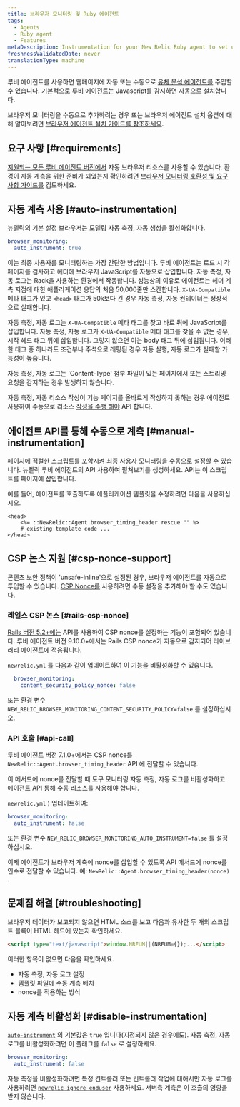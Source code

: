 ```yaml
---
title: 브라우저 모니터링 및 Ruby 에이전트
tags:
  - Agents
  - Ruby agent
  - Features
metaDescription: Instrumentation for your New Relic Ruby agent to set up New Relic browser monitoring.
freshnessValidatedDate: never
translationType: machine
---
```


루비 에이전트를 사용하면 웹페이지에 자동 또는 수동으로 [유체 분석 에이전트를](/docs/browser/new-relic-browser/getting-started/introduction-new-relic-browser) 주입할 수 있습니다. 기본적으로 루비 에이전트는 Javascript를 감지하면 자동으로 <InlinePopover type="browser"/>설치합니다.

브라우저 모니터링을 수동으로 추가하려는 경우 또는 브라우저 에이전트 설치 옵션에 대해 알아보려면 [브라우저 에이전트 설치 가이드를 참조하세요](/docs/browser/new-relic-browser/installation/install-new-relic-browser-agent).

## 요구 사항 [#requirements]

[지원되는 모든 루비 에이전트 버전에서](/docs/apm/agents/ruby-agent/getting-started/ruby-agent-eol-policy/) 자동 브라우저 리소스를 사용할 수 있습니다. 환경이 자동 계측을 위한 준비가 되었는지 확인하려면 [브라우저 모니터링 호환성 및 요구 사항 가이드를](/docs/browser/new-relic-browser/getting-started/compatibility-requirements-browser-monitoring) 검토하세요.

## 자동 계측 사용 [#auto-instrumentation]

뉴렐릭의 기본 설정 브라우저는 모델링 자동 측정, 자동 생성을 활성화합니다.

```yaml
browser_monitoring:
  auto_instrument: true
```

이는 최종 사용자를 모니터링하는 가장 간단한 방법입니다. 루비 에이전트는 로드 시 각 페이지를 검사하고 헤더에 브라우저 JavaScript를 자동으로 삽입합니다. 자동 측정, 자동 로그는 Rack을 사용하는 환경에서 작동합니다. 성능상의 이유로 에이전트는 헤더 계측 지점에 대한 애플리케이션 응답의 처음 50,000줄만 스캔합니다. `X-UA-Compatible` 메타 태그가 있고 `<head>` 태그가 50k보다 긴 경우 자동 측정, 자동 컨테이너는 정상적으로 실패합니다.

자동 측정, 자동 로그는 `X-UA-Compatible` 메타 태그를 찾고 바로 뒤에 JavaScript를 삽입합니다. 자동 측정, 자동 로그가 `X-UA-Compatible` 메타 태그를 찾을 수 없는 경우, 시작 헤드 태그 뒤에 삽입합니다. 그렇지 않으면 여는 body 태그 뒤에 삽입됩니다. 이러한 태그 중 하나라도 조건부나 주석으로 래핑된 경우 자동 실행, 자동 로그가 실패할 가능성이 높습니다.

자동 측정, 자동 로그는 'Content-Type' 첨부 파일이 있는 페이지에서 또는 스트리밍 요청을 감지하는 경우 발생하지 않습니다.

자동 측정, 자동 리소스 작성이 기능 페이지를 올바르게 작성하지 못하는 경우 에이전트 사용하여 수동으로 리소스 [작성을 수행 해야](#manual-instrumentation) API 합니다.

## 에이전트 API를 통해 수동으로 계측 [#manual-instrumentation]

페이지에 적절한 스크립트를 포함시켜 최종 사용자 모니터링을 수동으로 설정할 수 있습니다. 뉴렐릭 루비 에이전트의 API 사용하여 펼쳐보기를 생성하세요. API는 이 스크립트를 페이지에 삽입합니다.

예를 들어, 에이전트를 호출하도록 애플리케이션 템플릿을 수정하려면 다음을 사용하십시오.

```erb
<head>
    <%= ::NewRelic::Agent.browser_timing_header rescue "" %>
    # existing template code ...
</head>
```

## CSP 논스 지원 [#csp-nonce-support]

콘텐츠 보안 정책이 'unsafe-inline'으로 설정된 경우, 브라우저 에이전트를 자동으로 투입할 수 있습니다. [CSP Nonce를](https://content-security-policy.com/nonce/) 사용하려면 수동 설정을 추가해야 할 수도 있습니다.

### 레일스 CSP 논스 [#rails-csp-nonce]

[Rails 버전 5.2+에는](https://guides.rubyonrails.org/security.html#adding-a-nonce) API를 사용하여 CSP nonce를 설정하는 기능이 포함되어 있습니다. 루비 에이전트 버전 9.10.0+에서는 Rails CSP nonce가 자동으로 감지되어 라이브러리 에이전트에 적용됩니다.

`newrelic.yml` 를 다음과 같이 업데이트하여 이 기능을 비활성화할 수 있습니다.

```yaml
  browser_monitoring:
    content_security_policy_nonce: false
```

또는 환경 변수 `NEW_RELIC_BROWSER_MONITORING_CONTENT_SECURITY_POLICY=false` 를 설정하십시오.

### API 호출 [#api-call]

루비 에이전트 버전 7.1.0+에서는 CSP nonce를 `NewRelic::Agent.browser_timing_header` API 에 전달할 수 있습니다.

이 메서드에 nonce를 전달할 때 도구 모니터링 자동 측정, 자동 로그를 비활성화하고 에이전트 API 통해 수동 리소스를 사용해야 합니다.

`newrelic.yml` ) 업데이트하여:

```yaml
browser_monitoring:
  auto_instrument: false
```

또는 환경 변수 `NEW_RELIC_BROWSER_MONITORING_AUTO_INSTRUMENT=false` 를 설정하십시오.

이제 에이전트가 브라우저 계측에 nonce를 삽입할 수 있도록 API 메서드에 nonce를 인수로 전달할 수 있습니다. 예: `NewRelic::Agent.browser_timing_header(nonce)` .

## 문제점 해결 [#troubleshooting]

브라우저 데이터가 보고되지 않으면 HTML 소스를 보고 다음과 유사한 두 개의 스크립트 블록이 HTML 헤드에 있는지 확인하세요.

```html
<script type="text/javascript">window.NREUM||(NREUM={});...</script>
```

이러한 항목이 없으면 다음을 확인하세요.

* 자동 측정, 자동 로그 설정
* 템플릿 파일에 수동 계측 배치
* nonce를 적용하는 방식

## 자동 계측 비활성화 [#disable-instrumentation]

[`auto-instrument`](/docs/apm/agents/ruby-agent/configuration/ruby-agent-configuration/#browser-monitoring) 의 기본값은 `true` 입니다(지정되지 않은 경우에도). 자동 측정, 자동 로그를 비활성화하려면 이 플래그를 `false` 로 설정하세요.

```yaml
browser_monitoring:
  auto_instrument: false
```

자동 측정을 비활성화하려면 특정 컨트롤러 또는 컨트롤러 작업에 대해서만 자동 로그를 사용하려면 [`newrelic_ignore_enduser`](/docs/agents/ruby-agent/installation-configuration/ignoring-specific-transactions#page-load-timing-rum) 사용하세요. 서버측 계측은 이 호출의 영향을 받지 않습니다.
